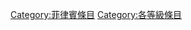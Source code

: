 {{Articles by Quality|project=東南亞|task_force=yes|parent=東南亞|tf_link=菲律賓任務組|topic=菲律賓}}

[[Category:菲律賓條目|Category:菲律賓條目]]
[[Category:各等級條目|Category:各等級條目]]